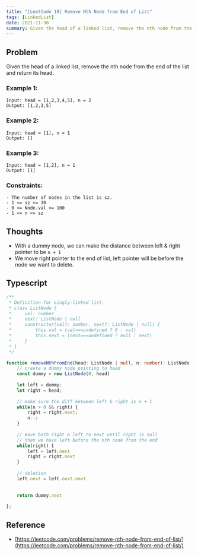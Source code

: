 ```yaml
---
title: "[LeetCode 19] Remove Nth Node from End of List"
tags: [LinkedList]
date: 2021-11-30
summary: Given the head of a linked list, remove the nth node from the end of the list and return its head.
---
```


## Problem

Given the head of a linked list, remove the nth node from the end of the list and return its head.

### Example 1:

```
Input: head = [1,2,3,4,5], n = 2
Output: [1,2,3,5]
```

### Example 2:

```
Input: head = [1], n = 1
Output: []
```

### Example 3:

```
Input: head = [1,2], n = 1
Output: [1]
```

### Constraints:

```
- The number of nodes in the list is sz.
- 1 <= sz <= 30
- 0 <= Node.val <= 100
- 1 <= n <= sz
```

## Thoughts

- With a dummy node, we can make the distance between left & right pointer to
  be `n + 1`
- We move right pointer to the end of list, left pointer will be before the
  node we want to delete.

## Typescript

```typescript
/**
 * Definition for singly-linked list.
 * class ListNode {
 *     val: number
 *     next: ListNode | null
 *     constructor(val?: number, next?: ListNode | null) {
 *         this.val = (val===undefined ? 0 : val)
 *         this.next = (next===undefined ? null : next)
 *     }
 * }
 */

function removeNthFromEnd(head: ListNode | null, n: number): ListNode | null {
    // create a dummy node pointing to head
    const dummy = new ListNode(0, head)
    
    let left = dummy;
    let right = head;
    
    // make sure the diff between left & right is n + 1
    while(n > 0 && right) {
        right = right.next;
        n--;
    }
    
    // move both right & left to next until right is null
    // then we have left before the nth node from the end
    while(right) {
        left = left.next
        right = right.next
    }
    
    // deletion
    left.next = left.next.next
    
    
    return dummy.next
    
};
```

## Reference

- [https://leetcode.com/problems/remove-nth-node-from-end-of-list/](https://leetcode.com/problems/remove-nth-node-from-end-of-list/)